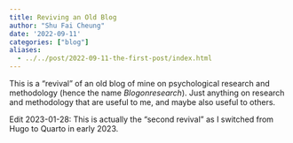 ```yaml
---
title: Reviving an Old Blog
author: "Shu Fai Cheung"
date: '2022-09-11'
categories: ["blog"]
aliases:
  - ../../post/2022-09-11-the-first-post/index.html
---
```


This is a "revival" of an old blog of mine on psychological research and methodology
(hence the name *Blogonresearch*). Just anything on research and methodology
that are useful to me, and maybe also useful to others.

Edit 2023-01-28: This is actually the "second revival" as I switched from Hugo
to Quarto in early 2023.
